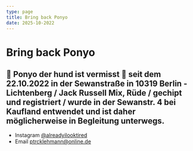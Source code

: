 ```yaml
---
type: page
title: Bring back Ponyo
date: 2025-10-2022
---
```


# Bring back Ponyo

🚨 Ponyo der hund ist vermisst 🚨 seit dem 22.10.2022 in der Sewanstraße in 10319 Berlin - Lichtenberg / Jack Russell Mix, Rüde / gechipt und registriert / wurde in der Sewanstr. 4 bei Kaufland entwendet und ist daher möglicherweise in Begleitung unterwegs.
---

- Instagram [@alreadyilooktired](https://instagram.com/alreadyilooktired)
- Email ptrcklehmann@online.de

